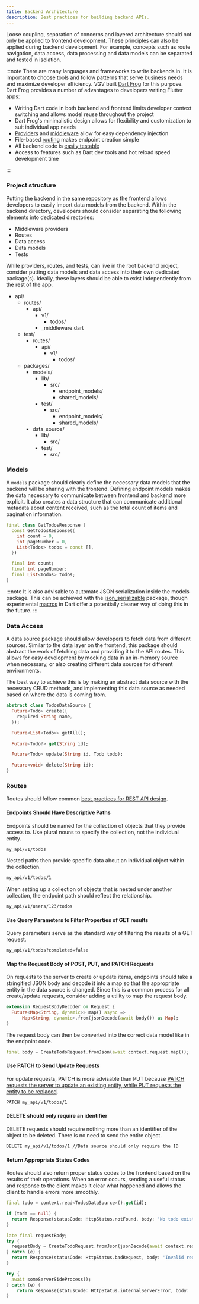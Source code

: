 ```yaml
---
title: Backend Architecture
description: Best practices for building backend APIs.
---
```



Loose coupling, separation of concerns and layered architecture should not only be applied to frontend development. These principles can also be applied during backend development. For example, concepts such as route navigation, data access, data processing and data models can be separated and tested in isolation.

:::note
There are many languages and frameworks to write backends in. It is important to choose tools and follow patterns that serve business needs and maximize developer efficiency. VGV built [Dart Frog](https://dartfrog.vgv.dev/) for this purpose. Dart Frog provides a number of advantages to developers writing Flutter apps:

- Writing Dart code in both backend and frontend limits developer context switching and allows model reuse throughout the project
- Dart Frog's minimalistic design allows for flexibility and customization to suit individual app needs
- [Providers](https://dartfrog.vgv.dev/docs/basics/dependency-injection) and [middleware](https://dartfrog.vgv.dev/docs/basics/middleware) allow for easy dependency injection
- File-based [routing](https://dartfrog.vgv.dev/docs/basics/routes) makes endpoint creation simple
- All backend code is [easily testable](https://dartfrog.vgv.dev/docs/basics/testing)
- Access to features such as Dart dev tools and hot reload speed development time

:::

### Project structure

Putting the backend in the same repository as the frontend allows developers to easily import data models from the backend. Within the backend directory, developers should consider separating the following elements into dedicated directories:

- Middleware providers
- Routes
- Data access
- Data models
- Tests

While providers, routes, and tests, can live in the root backend project, consider putting data models and data access into their own dedicated package(s). Ideally, these layers should be able to exist independently from the rest of the app.

<FileTree>

- api/
  - routes/
    - api/
      - v1/
        - todos/
      - \_middleware.dart
  - test/
    - routes/
      - api/
        - v1/
          - todos/
  - packages/
    - models/
      - lib/
        - src/
          - endpoint_models/
          - shared_models/
      - test/
        - src/
          - endpoint_models/
          - shared_models/
    - data_source/
      - lib/
        - src/
      - test/
        - src/

</FileTree>

### Models

A `models` package should clearly define the necessary data models that the backend will be sharing with the frontend. Defining endpoint models makes the data necessary to communicate between frontend and backend more explicit. It also creates a data structure that can communicate additional metadata about content received, such as the total count of items and pagination information.

```dart
final class GetTodosResponse {
  const GetTodosResponse({
    int count = 0,
    int pageNumber = 0,
    List<Todos> todos = const [],
  })

  final int count;
  final int pageNumber;
  final List<Todos> todos;
}
```

:::note
It is also advisable to automate JSON serialization inside the models package. This can be achieved with the [json_serializable](https://pub.dev/packages/json_serializable) package, though experimental [macros](https://dart.dev/language/macros) in Dart offer a potentially cleaner way of doing this in the future.
:::

### Data Access

A data source package should allow developers to fetch data from different sources. Similar to the data layer on the frontend, this package should abstract the work of fetching data and providing it to the API routes. This allows for easy development by mocking data in an in-memory source when necessary, or also creating different data sources for different environments.

The best way to achieve this is by making an abstract data source with the necessary CRUD methods, and implementing this data source as needed based on where the data is coming from.

```dart
abstract class TodosDataSource {
  Future<Todo> create({
    required String name,
  });

  Future<List<Todo>> getAll();

  Future<Todo?> get(String id);

  Future<Todo> update(String id, Todo todo);

  Future<void> delete(String id);
}
```

### Routes

Routes should follow common [best practices for REST API design](https://swagger.io/resources/articles/best-practices-in-api-design/).

#### Endpoints Should Have Descriptive Paths

Endpoints should be named for the collection of objects that they provide access to. Use plural nouns to specify the collection, not the individual entity.

```txt
my_api/v1/todos
```

Nested paths then provide specific data about an individual object within the collection.

```txt
my_api/v1/todos/1
```

When setting up a collection of objects that is nested under another collection, the endpoint path should reflect the relationship.

```txt
my_api/v1/users/123/todos
```

#### Use Query Parameters to Filter Properties of GET results

Query parameters serve as the standard way of filtering the results of a GET request.

```txt
my_api/v1/todos?completed=false
```

#### Map the Request Body of POST, PUT, and PATCH Requests

On requests to the server to create or update items, endpoints should take a stringified JSON body and decode it into a map so that the appropriate entity in the data source is changed. Since this is a common process for all create/update requests, consider adding a utility to map the request body.

```dart
extension RequestBodyDecoder on Request {
  Future<Map<String, dynamic>> map() async =>
      Map<String, dynamic>.from(jsonDecode(await body()) as Map);
}
```

The request body can then be converted into the correct data model like in the endpoint code.

```dart
final body = CreateTodoRequest.fromJson(await context.request.map());
```

#### Use PATCH to Send Update Requests

For update requests, PATCH is more advisable than PUT because [PATCH requests the server to update an existing entity, while PUT requests the entity to be replaced](https://stackoverflow.com/questions/21660791/what-is-the-main-difference-between-patch-and-put-request?answertab=oldest#tab-top).

```txt
PATCH my_api/v1/todos/1
```

#### DELETE should only require an identifier

DELETE requests should require nothing more than an identifier of the object to be deleted. There is no need to send the entire object.

```txt
DELETE my_api/v1/todos/1 //Data source should only require the ID
```

#### Return Appropriate Status Codes

Routes should also return proper status codes to the frontend based on the results of their operations. When an error occurs, sending a useful status and response to the client makes it clear what happened and allows the client to handle errors more smoothly.

```dart
final todo = context.read<TodosDataSource>().get(id);

if (todo == null) {
  return Response(statusCode: HttpStatus.notFound, body: 'No todo exists with the given $id');
}
```

```dart
late final requestBody;
try {
  requestBody = CreateTodoRequest.fromJson(jsonDecode(await context.request.body() as Map));
} catch (e) {
  return Response(statusCode: HttpStatus.badRequest, body: 'Invalid request: $e');
}

```

```dart
try {
  await someServerSideProcess();
} catch (e) {
    return Response(statusCode: HttpStatus.internalServerError, body: 'Server error: $e');
}
```
